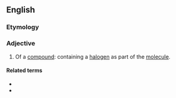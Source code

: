 ==English==

===Etymology===
{{suffix|en|halogen|ous}}

===Adjective===
{{en-adj|-}}

# {{lb|en|chemistry}} Of a [[compound]]: containing a [[halogen]] as part of the [[molecule]].

====Related terms====
* {{l|en|halogenate}}
* {{l|en|halogenation}}